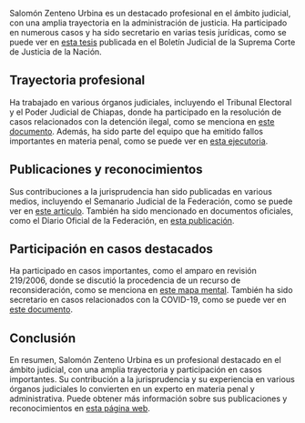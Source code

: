 Salomón Zenteno Urbina es un destacado profesional en el ámbito judicial, con una amplia trayectoria en la administración de justicia. Ha participado en numerous casos y ha sido secretario en varias tesis jurídicas, como se puede ver en [esta tesis](https://bj.scjn.gob.mx/doc/tesis/2fl0MHYBN_4klb4HGC9F/%22Ficha%20signal%C3%A9tica%22) publicada en el Boletín Judicial de la Suprema Corte de Justicia de la Nación.

## Trayectoria profesional
Ha trabajado en various órganos judiciales, incluyendo el Tribunal Electoral y el Poder Judicial de Chiapas, donde ha participado en la resolución de casos relacionados con la detención ilegal, como se menciona en [este documento](https://www.poderjudicialchiapas.gob.mx/archivos/manager/a3dejurisprudencia-penal.pdf). Además, ha sido parte del equipo que ha emitido fallos importantes en materia penal, como se puede ver en [esta ejecutoria](https://sjf2.scjn.gob.mx/detalle/ejecutoria/21842).

## Publicaciones y reconocimientos
Sus contribuciones a la jurisprudencia han sido publicadas en various medios, incluyendo el Semanario Judicial de la Federación, como se puede ver en [este artículo](https://www.tribunalesagrarios.gob.mx/ta/descargas/versionespublicas/2017/EJ%2051-2017-22.pdf). También ha sido mencionado en documentos oficiales, como el Diario Oficial de la Federación, en [esta publicación](https://docs.mexico.justia.com/recursos/covid-19/2021-06-03/consejo-de-la-judicatura-federal-01.pdf).

## Participación en casos destacados
Ha participado en casos importantes, como el amparo en revisión 219/2006, donde se discutió la procedencia de un recurso de reconsideración, como se menciona en [este mapa mental](https://www.mindomo.com/es/mind-maps/recurso-de-reconsideracion-7809162027de4a9e8c8f1f006f65d577). También ha sido secretario en casos relacionados con la COVID-19, como se puede ver en [este documento](https://docs.mexico.justia.com/recursos/covid-19/2021-06-03/consejo-de-la-judicatura-federal-01.pdf).

## Conclusión
En resumen, Salomón Zenteno Urbina es un profesional destacado en el ámbito judicial, con una amplia trayectoria y participación en casos importantes. Su contribución a la jurisprudencia y su experiencia en various órganos judiciales lo convierten en un experto en materia penal y administrativa. Puede obtener más información sobre sus publicaciones y reconocimientos en [esta página web](https://bj.scjn.gob.mx/doc/tesis/2fl0MHYBN_4klb4HGC9F/%22Ficha%20signal%C3%A9tica%22).